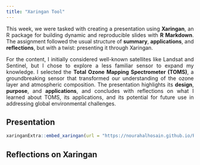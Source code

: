 ```yaml
---
title: "Xaringan Tool"
---
```


::: {style="text-align: justify;"}
This week, we were tasked with creating a presentation using <strong>Xaringan</strong>, an R package for building dynamic and reproducible slides with <strong>R Markdown</strong>. The assignment followed the usual structure of <strong>summary</strong>, <strong>applications</strong>, and <strong>reflections</strong>, but with a twist: presenting it through Xaringan.

For the content, I initially considered well-known satellites like Landsat and Sentinel, but I chose to explore a less familiar sensor to expand my knowledge. I selected the <strong>Total Ozone Mapping Spectrometer (TOMS)</strong>, a groundbreaking sensor that transformed our understanding of the ozone layer and atmospheric composition. The presentation highlights its <strong>design</strong>, <strong>purpose</strong>, and <strong>applications</strong>, and concludes with reflections on what I learned about TOMS, its applications, and its potential for future use in addressing global environmental challenges.
:::

## Presentation

```r
xaringanExtra::embed_xaringan(url = "https://nourahalhosain.github.io/RS_Xaringan/",  ratio = "4:3")
```

## Reflections on Xaringan
